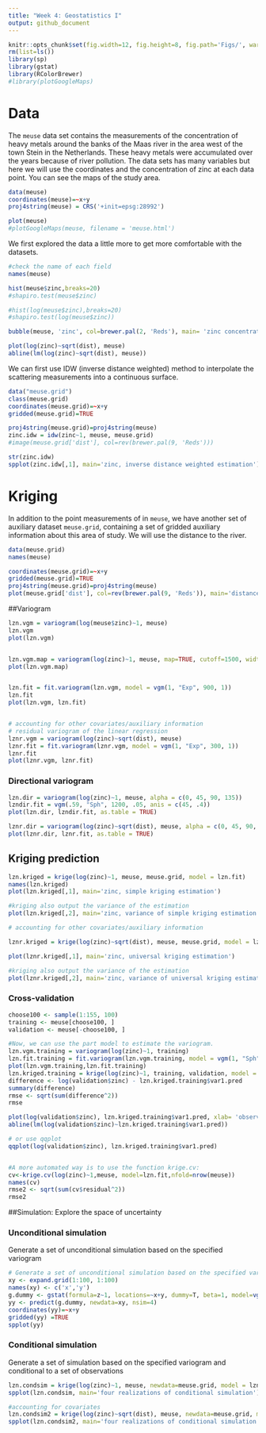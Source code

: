```yaml
---
title: "Week 4: Geostatistics I"
output: github_document
---
```


```r
knitr::opts_chunk$set(fig.width=12, fig.height=8, fig.path='Figs/', warning=FALSE, message=FALSE) 
rm(list=ls()) 
library(sp) 
library(gstat) 
library(RColorBrewer) 
#library(plotGoogleMaps)
```

# Data

The `meuse` data set contains the measurements of the concentration of
heavy metals around the banks of the Maas river in the area west of the
town Stein in the Netherlands. These heavy metals were accumulated over the
years because of river pollution. The data sets has many variables but here
we will use the coordinates and the concentration of zinc at each data
point. You can see the maps of the study area. 

```r
data(meuse)
coordinates(meuse)=~x+y
proj4string(meuse) = CRS('+init=epsg:28992')

plot(meuse)
#plotGoogleMaps(meuse, filename = 'meuse.html')
```

We first explored the data a little more to get more comfortable with the
datasets. 

```r

#check the name of each field
names(meuse)

hist(meuse$zinc,breaks=20)
#shapiro.test(meuse$zinc)

#hist(log(meuse$zinc),breaks=20)
#shapiro.test(log(meuse$zinc))

bubble(meuse, 'zinc', col=brewer.pal(2, 'Reds'), main= 'zinc concentrations (ppm)')

plot(log(zinc)~sqrt(dist), meuse)
abline(lm(log(zinc)~sqrt(dist), meuse))
```
We can first use IDW (inverse distance weighted) method to interpolate the
scattering measurements into a continuous surface. 

```r
data("meuse.grid")
class(meuse.grid)
coordinates(meuse.grid)=~x+y
gridded(meuse.grid)=TRUE

proj4string(meuse.grid)=proj4string(meuse)
zinc.idw = idw(zinc~1, meuse, meuse.grid)
#image(meuse.grid['dist'], col=rev(brewer.pal(9, 'Reds')))

str(zinc.idw)
spplot(zinc.idw[,1], main='zinc, inverse distance weighted estimation')
```

# Kriging

In addition to the point measurements of in `meuse`, we have another set of
auxiliary dataset `meuse.grid`, containing a set of gridded auxiliary
information about this area of study. We will use the distance to the
river. 

```r
data(meuse.grid)
names(meuse)

coordinates(meuse.grid)=~x+y
gridded(meuse.grid)=TRUE 
proj4string(meuse.grid)=proj4string(meuse)
plot(meuse.grid['dist'], col=rev(brewer.pal(9, 'Reds')), main='distance to river (m)')

```

##Variogram

```r
lzn.vgm = variogram(log(meuse$zinc)~1, meuse)
lzn.vgm
plot(lzn.vgm)


lzn.vgm.map = variogram(log(zinc)~1, meuse, map=TRUE, cutoff=1500, width=100)
plot(lzn.vgm.map)


lzn.fit = fit.variogram(lzn.vgm, model = vgm(1, "Exp", 900, 1))
lzn.fit
plot(lzn.vgm, lzn.fit)


# accounting for other covariates/auxiliary information
# residual variogram of the linear regression
lznr.vgm = variogram(log(zinc)~sqrt(dist), meuse)
lznr.fit = fit.variogram(lznr.vgm, model = vgm(1, "Exp", 300, 1))
lznr.fit
plot(lznr.vgm, lznr.fit)
```

### Directional variogram

```r
lzn.dir = variogram(log(zinc)~1, meuse, alpha = c(0, 45, 90, 135))
lzndir.fit = vgm(.59, "Sph", 1200, .05, anis = c(45, .4))
plot(lzn.dir, lzndir.fit, as.table = TRUE)

lznr.dir = variogram(log(zinc)~sqrt(dist), meuse, alpha = c(0, 45, 90, 135))
plot(lznr.dir, lznr.fit, as.table = TRUE)
```


## Kriging prediction

```r
lzn.kriged = krige(log(zinc)~1, meuse, meuse.grid, model = lzn.fit)
names(lzn.kriged)
plot(lzn.kriged[,1], main='zinc, simple kriging estimation')

#kriging also output the variance of the estimation
plot(lzn.kriged[,2], main='zinc, variance of simple kriging estimation')

# accounting for other covariates/auxiliary information

lznr.kriged = krige(log(zinc)~sqrt(dist), meuse, meuse.grid, model = lzn.fit)

plot(lznr.kriged[,1], main='zinc, universal kriging estimation')

#kriging also output the variance of the estimation
plot(lznr.kriged[,2], main='zinc, variance of universal kriging estimation')
```


### Cross-validation 

```r
choose100 <- sample(1:155, 100) 
training <- meuse[choose100, ] 
validation <- meuse[-choose100, ] 

#Now, we can use the part model to estimate the variogram.
lzn.vgm.training = variogram(log(zinc)~1, training)
lzn.fit.training = fit.variogram(lzn.vgm.training, model = vgm(1, "Sph", 900, 1))
plot(lzn.vgm.training,lzn.fit.training)
lzn.kriged.training = krige(log(zinc)~1, training, validation, model = lzn.fit.training)
difference <- log(validation$zinc) - lzn.kriged.training$var1.pred 
summary(difference)
rmse <- sqrt(sum(difference^2))
rmse

plot(log(validation$zinc), lzn.kriged.training$var1.pred, xlab= 'observed values', ylab='predicted values')
abline(lm(log(validation$zinc)~lzn.kriged.training$var1.pred))

# or use qqplot
qqplot(log(validation$zinc), lzn.kriged.training$var1.pred)


#A more automated way is to use the function krige.cv: 
cv<-krige.cv(log(zinc)~1,meuse, model=lzn.fit,nfold=nrow(meuse)) 
names(cv)
rmse2 <- sqrt(sum(cv$residual^2))
rmse2
```

##Simulation: Explore the space of uncertainty

### Unconditional simulation

Generate a set of unconditional simulation based on the specified variogram

```r
# Generate a set of unconditional simulation based on the specified variogram
xy <- expand.grid(1:100, 1:100)
names(xy) <- c('x','y')
g.dummy <- gstat(formula=z~1, locations=~x+y, dummy=T, beta=1, model=vgm(psill=0.025, range=10, model='Gau', nugget=0.0001), nmax=21) 
yy <- predict(g.dummy, newdata=xy, nsim=4)
coordinates(yy)=~x+y
gridded(yy) =TRUE
spplot(yy)
```

### Conditional simulation

Generate a set of simulation based on the specified variogram and
conditional to a set of observations

```r
lzn.condsim = krige(log(zinc)~1, meuse, newdata=meuse.grid, model = lzn.fit, nmax = 30, nsim = 4)
spplot(lzn.condsim, main='four realizations of conditional simulation')

#accounting for covariates
lzn.condsim2 = krige(log(zinc)~sqrt(dist), meuse, newdata=meuse.grid, model = lznr.fit, nmax = 30, nsim = 4)
spplot(lzn.condsim2, main='four realizations of conditional simulation')
```

